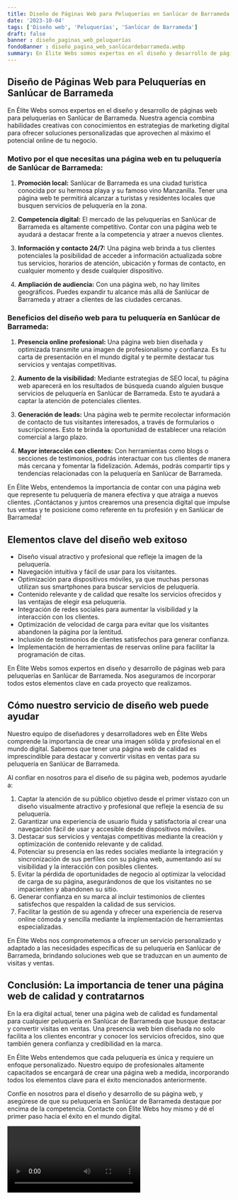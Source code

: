 ```yaml
---
title: Diseño de Páginas Web para Peluquerías en Sanlúcar de Barrameda
date: '2023-10-04'
tags: ['Diseño web', 'Peluquerías', 'Sanlúcar de Barrameda']
draft: false
banner : diseño_paginas_web_peluquerías
fondoBanner : diseño_pagina_web_sanlúcardebarrameda.webp
summary: En Élite Webs somos expertos en el diseño y desarrollo de páginas web para peluquerías en Sanlúcar de Barrameda. Nuestra agencia combina habilidades creativas con conocimientos en estrategias de marketing digital para ofrecer soluciones personalizadas que aprovechen al máximo el potencial online de tu negocio.
---
```


## Diseño de Páginas Web para Peluquerías en Sanlúcar de Barrameda

En Élite Webs somos expertos en el diseño y desarrollo de páginas web para peluquerías en Sanlúcar de Barrameda. Nuestra agencia combina habilidades creativas con conocimientos en estrategias de marketing digital para ofrecer soluciones personalizadas que aprovechen al máximo el potencial online de tu negocio.

### Motivo por el que necesitas una página web en tu peluquería de Sanlúcar de Barrameda:

1. **Promoción local:** Sanlúcar de Barrameda es una ciudad turística conocida por su hermosa playa y su famoso vino Manzanilla. Tener una página web te permitirá alcanzar a turistas y residentes locales que busquen servicios de peluquería en la zona.

2. **Competencia digital:** El mercado de las peluquerías en Sanlúcar de Barrameda es altamente competitivo. Contar con una página web te ayudará a destacar frente a la competencia y atraer a nuevos clientes.

3. **Información y contacto 24/7:** Una página web brinda a tus clientes potenciales la posibilidad de acceder a información actualizada sobre tus servicios, horarios de atención, ubicación y formas de contacto, en cualquier momento y desde cualquier dispositivo.

4. **Ampliación de audiencia:** Con una página web, no hay límites geográficos. Puedes expandir tu alcance más allá de Sanlúcar de Barrameda y atraer a clientes de las ciudades cercanas.

### Beneficios del diseño web para tu peluquería en Sanlúcar de Barrameda:

1. **Presencia online profesional:** Una página web bien diseñada y optimizada transmite una imagen de profesionalismo y confianza. Es tu carta de presentación en el mundo digital y te permite destacar tus servicios y ventajas competitivas.

2. **Aumento de la visibilidad:** Mediante estrategias de SEO local, tu página web aparecerá en los resultados de búsqueda cuando alguien busque servicios de peluquería en Sanlúcar de Barrameda. Esto te ayudará a captar la atención de potenciales clientes.

3. **Generación de leads:** Una página web te permite recolectar información de contacto de tus visitantes interesados, a través de formularios o suscripciones. Esto te brinda la oportunidad de establecer una relación comercial a largo plazo.

4. **Mayor interacción con clientes:** Con herramientas como blogs o secciones de testimonios, podrás interactuar con tus clientes de manera más cercana y fomentar la fidelización. Además, podrás compartir tips y tendencias relacionadas con la peluquería en Sanlúcar de Barrameda.

En Élite Webs, entendemos la importancia de contar con una página web que represente tu peluquería de manera efectiva y que atraiga a nuevos clientes. ¡Contáctanos y juntos crearemos una presencia digital que impulse tus ventas y te posicione como referente en tu profesión y en Sanlúcar de Barrameda!

<GifSeo />

<Cta />

## Elementos clave del diseño web exitoso

- Diseño visual atractivo y profesional que refleje la imagen de la peluquería.
- Navegación intuitiva y fácil de usar para los visitantes.
- Optimización para dispositivos móviles, ya que muchas personas utilizan sus smartphones para buscar servicios de peluquería.
- Contenido relevante y de calidad que resalte los servicios ofrecidos y las ventajas de elegir esa peluquería.
- Integración de redes sociales para aumentar la visibilidad y la interacción con los clientes.
- Optimización de velocidad de carga para evitar que los visitantes abandonen la página por la lentitud.
- Inclusión de testimonios de clientes satisfechos para generar confianza.
- Implementación de herramientas de reservas online para facilitar la programación de citas.

En Élite Webs somos expertos en diseño y desarrollo de páginas web para peluquerías en Sanlúcar de Barrameda. Nos aseguramos de incorporar todos estos elementos clave en cada proyecto que realizamos.

## Cómo nuestro servicio de diseño web puede ayudar

Nuestro equipo de diseñadores y desarrolladores web en Élite Webs comprende la importancia de crear una imagen sólida y profesional en el mundo digital. Sabemos que tener una página web de calidad es imprescindible para destacar y convertir visitas en ventas para su peluquería en Sanlúcar de Barrameda.

Al confiar en nosotros para el diseño de su página web, podemos ayudarle a:

1. Captar la atención de su público objetivo desde el primer vistazo con un diseño visualmente atractivo y profesional que refleje la esencia de su peluquería.
2. Garantizar una experiencia de usuario fluida y satisfactoria al crear una navegación fácil de usar y accesible desde dispositivos móviles.
3. Destacar sus servicios y ventajas competitivas mediante la creación y optimización de contenido relevante y de calidad.
4. Potenciar su presencia en las redes sociales mediante la integración y sincronización de sus perfiles con su página web, aumentando así su visibilidad y la interacción con posibles clientes.
5. Evitar la pérdida de oportunidades de negocio al optimizar la velocidad de carga de su página, asegurándonos de que los visitantes no se impacienten y abandonen su sitio.
6. Generar confianza en su marca al incluir testimonios de clientes satisfechos que respalden la calidad de sus servicios.
7. Facilitar la gestión de su agenda y ofrecer una experiencia de reserva online cómoda y sencilla mediante la implementación de herramientas especializadas.

En Élite Webs nos comprometemos a ofrecer un servicio personalizado y adaptado a las necesidades específicas de su peluquería en Sanlúcar de Barrameda, brindando soluciones web que se traduzcan en un aumento de visitas y ventas.

## Conclusión: La importancia de tener una página web de calidad y contratarnos

En la era digital actual, tener una página web de calidad es fundamental para cualquier peluquería en Sanlúcar de Barrameda que busque destacar y convertir visitas en ventas. Una presencia web bien diseñada no solo facilita a los clientes encontrar y conocer los servicios ofrecidos, sino que también genera confianza y credibilidad en la marca.

En Élite Webs entendemos que cada peluquería es única y requiere un enfoque personalizado. Nuestro equipo de profesionales altamente capacitados se encargará de crear una página web a medida, incorporando todos los elementos clave para el éxito mencionados anteriormente.

Confíe en nosotros para el diseño y desarrollo de su página web, y asegúrese de que su peluquería en Sanlúcar de Barrameda destaque por encima de la competencia. Contacte con Élite Webs hoy mismo y dé el primer paso hacia el éxito en el mundo digital.

<Video />

<CtaBot job='Peluquerías' city='Sanlúcar de Barrameda'/>

<Gmaps query='Sanlúcar de Barrameda+españa+maps' />